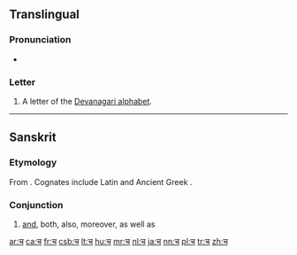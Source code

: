 ==Translingual==
{{Devanagari character info|hex=91a|name=DEVANAGARI LETTER CA|image=[[File:Deva-च-order.gif|100px]]}}
===Pronunciation===
* {{IPA|/tʃə/|lang=mul}}

===Letter===
{{mul-Deva|ca}}

# A letter of the [[Devanagari alphabet]].

----

==Sanskrit==

===Etymology===
From {{proto|Indo-European|-kʷe|and|lang=sa}}. Cognates include Latin {{term|-que|lang=la}} and Ancient Greek {{term|sc=polytonic|τε|tr=te|lang=grc}}.

===Conjunction===
{{head|sa|conjunction|sc=Deva|tr=ca}}

# [[and]], both, also, moreover, as well as

[[ar:च]]
[[ca:च]]
[[fr:च]]
[[csb:च]]
[[lt:च]]
[[hu:च]]
[[mr:च]]
[[nl:च]]
[[ja:च]]
[[nn:च]]
[[pl:च]]
[[tr:च]]
[[zh:च]]